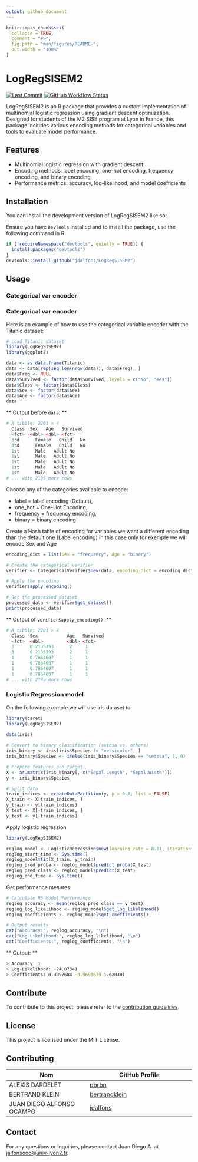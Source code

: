 ```yaml
---
output: github_document
---
```


<!-- README.md is generated from README.Rmd. Please edit that file -->

```r
knitr::opts_chunk$set(
  collapse = TRUE,
  comment = "#>",
  fig.path = "man/figures/README-",
  out.width = "100%"
)
```

# LogRegSISEM2

<!-- badges: start -->
<!-- badges: end -->

[![Last Commit](https://img.shields.io/github/last-commit/jdalfons/LogRegSISEM2)](https://github.com/jdalfons/LogRegSISEM2)
[![GitHub Workflow Status](https://img.shields.io/github/workflow/status/jdalfons/LogRegSISEM2/R-CMD-check)](https://github.com/jdalfons/LogRegSISEM2/actions)

LogRegSISEM2 is an R package that provides a custom implementation of multinomial logistic regression using gradient descent optimization. Designed for students of the M2 SISE program at Lyon in France, this package includes various encoding methods for categorical variables and tools to evaluate model performance.

## Features

- Multinomial logistic regression with gradient descent
- Encoding methods: label encoding, one-hot encoding, frequency encoding, and binary encoding
- Performance metrics: accuracy, log-likelihood, and model coefficients

## Installation

You can install the development version of LogRegSISEM2 like so:

Ensure you have `DevTools` installed and to install the package, use the following command in R:

```r
if (!requireNamespace("devtools", quietly = TRUE)) {
  install.packages("devtools")
}
devtools::install_github("jdalfons/LogRegSISEM2")
```

## Usage

### Categorical var encoder

### Categorical var encoder

Here is an example of how to use the categorical variable encoder with the Titanic dataset:

```r
# Load Titanic dataset
library(LogRegSISEM2)
library(ggplot2)

data <- as.data.frame(Titanic)
data <- data[rep(seq_len(nrow(data)), data$Freq), ]
data$Freq <- NULL
data$Survived <- factor(data$Survived, levels = c("No", "Yes"))
data$Class <- factor(data$Class)
data$Sex <- factor(data$Sex)
data$Age <- factor(data$Age)
data
```

** Output before `data`: **

```r
# A tibble: 2201 × 4
  Class  Sex   Age   Survived
  <fct>  <dbl> <dbl> <fct>   
  3rd	   Female	Child	No
  3rd	   Female	Child	No
  1st	   Male	  Adult	No
  1st	   Male	  Adult	No
  1st	   Male	  Adult	No
  1st	   Male	  Adult	No
  1st	   Male	  Adult	No  
# ... with 2195 more rows
```

Choose any of the categories available to encode: 

- label = label encoding (Default), 
- one_hot = One-Hot Encoding, 
- frequency = frequency encoding, 
- binary = binary encoding

Create a Hash table of encoding for variables we want a different encoding than 
the default one (Label encoding) in this case only for exemple we will encode Sex and Age
``` r
encoding_dict = list(Sex = "frequency", Age = "binary")

# Create the categorical verifier
verifier <- CategoricalVerifier$new(data, encoding_dict = encoding_dict)

# Apply the encoding
verifier$apply_encoding()

# Get the processed dataset
processed_data <- verifier$get_dataset()
print(processed_data)
```

** Output of `verifier$apply_encoding()`: **

```r
# A tibble: 2201 × 4
  Class  Sex           Age   Survived
  <fct>  <dbl>         <dbl> <fct>   
  3      0.2135393	    2     1      
  3      0.2135393	    2     1      
  1      0.7864607      1     1      
  1      0.7864607      1     1      
  1      0.7864607      1     1      
  1      0.7864607      1     1      
# ... with 2195 more rows
```

### Logistic Regression model

On the following exemple we will use iris dataset to 

``` r
library(caret)
library(LogRegSISEM2)

data(iris)
  
# Convert to binary classification (setosa vs. others)
iris_binary <- iris[iris$Species != "versicolor", ]
iris_binary$Species <- ifelse(iris_binary$Species == "setosa", 1, 0)

# Prepare features and target
X <- as.matrix(iris_binary[, c("Sepal.Length", "Sepal.Width")])
y <- iris_binary$Species

# Split data
train_indices <- createDataPartition(y, p = 0.8, list = FALSE)
X_train <- X[train_indices, ]
y_train <- y[train_indices]
X_test <- X[-train_indices, ]
y_test <- y[-train_indices]

```

Apply logistic regression
```r
library(LogRegSISEM2)

reglog_model <- LogisticRegression$new(learning_rate = 0.01, iterations = 1000)
reglog_start_time <- Sys.time()
reglog_model$fit(X_train, y_train)
reglog_pred_proba <- reglog_model$predict_proba(X_test)
reglog_pred_class <- reglog_model$predict(X_test)
reglog_end_time <- Sys.time()

```

Get performance mesures

``` r
# Calculate R6 Model Performance
reglog_accuracy <- mean(reglog_pred_class == y_test)
reglog_log_likelihood <- reglog_model$get_log_likelihood()
reglog_coefficients <- reglog_model$get_coefficients()

# Output results
cat("Accuracy:", reglog_accuracy, "\n")
cat("Log-Likelihood:", reglog_log_likelihood, "\n")
cat("Coefficients:", reglog_coefficients, "\n")
```

** Output: **

```sh
> Accuracy: 1 
> Log-Likelihood: -24.07341 
> Coefficients: 0.3097684 -0.9693679 1.620301 
```

## Contribute

To contribute to this project, please refer to the [contribution guidelines](https://github.com/jdalfons/LogRegSISEM2/blob/main/contribute/contribute.md).

## License

This project is licensed under the MIT License.

## Contributing

| Nom                        | GitHub Profile                     |
|----------------------------|------------------------------------|
| ALEXIS DARDELET             | [pbrbn](https://github.com/AlexisDardelet)  |
| BERTRAND KLEIN             | [bertrandklein](https://github.com/bertrandklein) |
| JUAN DIEGO ALFONSO OCAMPO  | [jdalfons](https://github.com/jdalfons) |

## Contact

For any questions or inquiries, please contact Juan Diego A. at [jalfonsooc@univ-lyon2.fr](mailto:jalfonsooc@univ-lyon2.fr).
